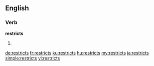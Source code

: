 ==English==

===Verb===
'''restricts'''

# {{third-person singular of|restrict}}

[[de:restricts]]
[[fr:restricts]]
[[ku:restricts]]
[[hu:restricts]]
[[my:restricts]]
[[ja:restricts]]
[[simple:restricts]]
[[vi:restricts]]